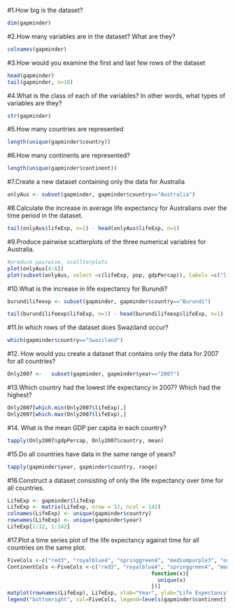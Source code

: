 #1.How big is the dataset?
```r
dim(gapminder)
```
#2.How many variables are in the dataset? What are they?
```r
colnames(gapminder)
```
#3.How would you examine the first and last few rows of the dataset
```r
head(gapminder)
tail(gapminder, n=10)
```
#4.What is the class of each of the variables? In other words, what types of variables are they?
```r
str(gapminder)
```
#5.How many countries are represented
```r
length(unique(gapminder$country))
```
#6.How many continents are represented?
```r
length(unique(gapminder$continent))
```
#7.Create a new dataset containing only the data for Australia
```r
onlyAus <- subset(gapminder, gapminder$country=="Australia")
```
#8.Calculate the increase in average life expectancy for Australians over the time period in the dataset.
```r
tail(onlyAus$lifeExp, n=1) - head(onlyAus$lifeExp, n=1)
```
#9.Produce pairwise scatterplots of the three numerical variables for Australia.
```r
#produce pairwise, scallterplots
plot(onlyAus[4:6])
plot(subset(onlyAus, select =c(lifeExp, pop, gdpPercap)), labels =c("life expectancy", "population", "GDP per capita"))
```
#10.What is the increase in life expectancy for Burundi?
```r
burundilifeexp <- subset(gapminder, gapminder$country=="Burundi")

tail(burundilifeexp$lifeExp, n=1) - head(burundilifeexp$lifeExp, n=1)
```
#11.In which rows of the dataset does Swaziland occur?
```r
which(gapminder$country=="Swaziland")
```
#12. How would you create a dataset that contains only the data for 2007 for all countries?
```r
Only2007 <-   subset(gapminder, gapminder$year=="2007")
```
#13.Which country had the lowest life expectancy in 2007? Which had the highest?
```r
Only2007[which.min(Only2007$lifeExp),]
Only2007[which.max(Only2007$lifeExp),]
```
#14. What is the mean GDP per capita in each country?
```r
tapply(Only2007$gdpPercap, Only2007$country, mean)
```
#15.Do all countries have data in the same range of years?
```r
tapply(gapminder$year, gapminder$country, range)
```
#16.Construct a dataset consisting of only the life expectancy over time for all countries.
```r
LifeExp <- gapminder$lifeExp
LifeExp <- matrix(LifeExp, nrow = 12, ncol = 142)
colnames(LifeExp) <- unique(gapminder$country)
rownames(LifeExp) <- unique(gapminder$year)
LifeExp[1:12, 1:142]
```
#17.Plot a time series plot of the life expectancy against time for all countries on the same plot.
```r

FiveCols <-c("red3", "royalblue4", "springgreen4", "mediumpurple3", "orange2")
ContinentCols <-FiveCols <-c("red3", "royalblue4", "springgreen4", "mediumpurple3", "orange2")[tapply(gapminder$continent,gapminder$country, 
                                              function(x){
                                                unique(x)
                                              })]
matplot(rownames(LifeExp), LifeExp, xlab="Year", ylab="Life Expectancy", type = "l", lty = 1, col = ContinentCols, ylim = c(10,82))
legend("bottomright", col=FiveCols, legend=levels(gapminder$continent),lty=1, bty="n")
```































